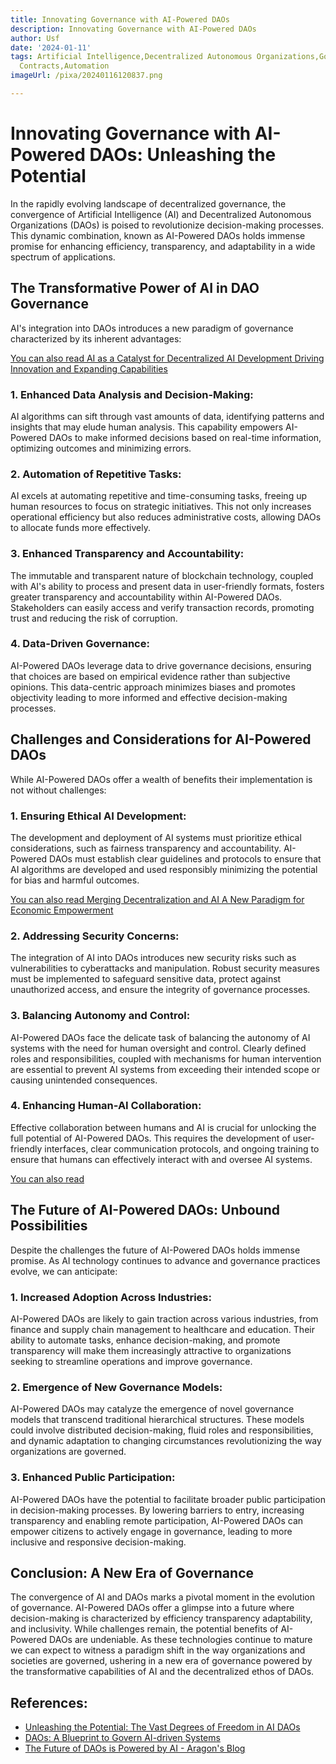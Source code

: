 ```yaml
---
title: Innovating Governance with AI-Powered DAOs
description: Innovating Governance with AI-Powered DAOs
author: Usf
date: '2024-01-11'
tags: Artificial Intelligence,Decentralized Autonomous Organizations,Governance,Blockchain,Transparency,Efficiency,Collaboration,Decision-Making,Smart
  Contracts,Automation
imageUrl: /pixa/20240116120837.png

---
```

# Innovating Governance with AI-Powered DAOs: Unleashing the Potential

In the rapidly evolving landscape of decentralized governance, the  convergence of Artificial  Intelligence  (AI) and Decentralized Autonomous Organizations  (DAOs) is poised  to revolutionize decision-making processes. This dynamic combination, known as  AI-Powered DAOs holds immense promise for enhancing efficiency, transparency, and adaptability in a wide spectrum of applications.

## The Transformative Power of AI in DAO  Governance

AI's integration into DAOs introduces a new paradigm of governance characterized by its  inherent advantages:

[You can  also read AI as a  Catalyst for Decentralized AI Development Driving Innovation  and Expanding Capabilities](AI%20as%20a%20Catalyst%20for%20Decentralized%20AI%20Development%20Driving%20Innovation%20and%20Expanding%20Capabilities)


### 1. Enhanced Data Analysis and Decision-Making:

AI algorithms can sift through vast amounts of data, identifying patterns and insights that may elude human analysis. This capability empowers  AI-Powered DAOs to make informed decisions based on real-time information, optimizing  outcomes and minimizing errors.

### 2. Automation of Repetitive Tasks:

AI excels at automating repetitive and  time-consuming tasks, freeing up human  resources to focus on strategic initiatives. This not only  increases operational  efficiency but also reduces administrative costs, allowing DAOs to  allocate funds more effectively.

###  3. Enhanced Transparency and Accountability:

The immutable and transparent nature of blockchain technology, coupled with AI's ability to process and present data in user-friendly formats,  fosters  greater transparency and accountability within AI-Powered DAOs. Stakeholders can  easily access  and verify transaction records, promoting trust and reducing the risk of corruption.

### 4. Data-Driven Governance:

AI-Powered DAOs leverage data to drive governance decisions, ensuring that choices are  based  on empirical evidence rather than subjective opinions. This data-centric approach minimizes biases and promotes  objectivity leading to more informed and effective decision-making processes.

## Challenges  and Considerations for AI-Powered DAOs

While  AI-Powered DAOs offer  a wealth  of benefits their implementation is not without challenges:

### 1. Ensuring Ethical AI Development:

The development and deployment of AI systems  must prioritize ethical considerations, such as  fairness transparency and accountability. AI-Powered DAOs must establish clear  guidelines and protocols to ensure that AI algorithms are  developed and used responsibly minimizing the potential for bias and harmful outcomes.

[You can also read Merging Decentralization and AI A New Paradigm for Economic Empowerment](Merging%20Decentralization%20and%20AI%20A%20New%20Paradigm%20for%20Economic%20Empowerment)


### 2. Addressing  Security Concerns:

The integration of AI into DAOs introduces new security risks such as vulnerabilities to  cyberattacks and  manipulation. Robust security measures must be implemented to safeguard sensitive data,  protect against unauthorized access, and ensure the integrity of governance processes.

### 3. Balancing Autonomy and Control:

AI-Powered DAOs face the delicate task of balancing the autonomy of AI systems with the  need for human oversight and control. Clearly defined roles and  responsibilities, coupled with mechanisms for  human intervention are essential to prevent AI systems from exceeding their intended scope or causing unintended consequences.

### 4. Enhancing  Human-AI Collaboration:

Effective collaboration between humans and AI is  crucial for unlocking the  full potential of AI-Powered DAOs. This  requires the  development  of user-friendly interfaces,  clear communication protocols, and ongoing  training to ensure that humans can effectively interact with and oversee AI systems.

[You can also read ]()


## The Future of AI-Powered DAOs: Unbound Possibilities

Despite the challenges the future of AI-Powered DAOs holds immense promise. As AI technology continues to advance and governance practices evolve, we can anticipate:

### 1. Increased Adoption Across Industries:

AI-Powered DAOs are likely to gain traction across various industries, from finance and supply chain management to healthcare and education.  Their ability to automate tasks, enhance decision-making, and  promote  transparency will make them increasingly attractive to  organizations seeking to streamline operations and  improve governance.

### 2. Emergence  of New Governance Models:

AI-Powered DAOs may catalyze  the  emergence of novel governance models that transcend traditional  hierarchical structures. These models could involve distributed decision-making,  fluid roles and responsibilities, and  dynamic  adaptation to changing circumstances revolutionizing the way organizations are governed.

### 3. Enhanced  Public Participation:

AI-Powered DAOs have the potential to facilitate broader public participation in decision-making processes. By lowering barriers to entry, increasing transparency and enabling remote participation,  AI-Powered DAOs can empower citizens to actively engage in governance, leading to  more  inclusive and responsive decision-making.

## Conclusion: A New Era of  Governance

The convergence of AI and DAOs marks a pivotal moment in the evolution of governance. AI-Powered DAOs offer a glimpse into a future where decision-making is characterized by efficiency transparency adaptability, and  inclusivity. While challenges remain, the potential benefits of AI-Powered DAOs  are undeniable.  As these  technologies continue to mature we can  expect to witness a paradigm shift in the way organizations and societies are  governed, ushering in a new era of governance powered by the transformative capabilities of AI and the decentralized ethos  of DAOs.

## References:
- [Unleashing the Potential: The Vast Degrees of Freedom in AI DAOs](https://www.linkedin.com/pulse/unleashing-potential-vast-degrees-freedom-ai-daos-gary-ramah)
- [DAOs: A Blueprint to Govern AI-driven Systems](https://www.ascendstl.com/press/a-primer-on-daos)
- [The Future of DAOs is Powered by AI - Aragon's Blog](https://blog.aragon.org/ai-daos-the-future-of-daos-powered-by-artificial-intelligence/)
